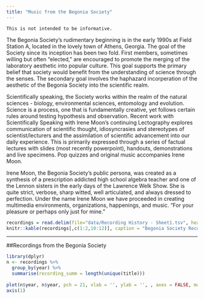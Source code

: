 ```yaml
---
title: "Music from the Begonia Society"
---
```


```
This is not intended to be informative.
```

The Begonia Society's rudimentary beginning is in the early 1990s at Field Station A, located in the lovely town of Athens, Georgia. The goal of the Society since its inception has been two fold. First members, sometimes willing but often “elected,” are encouraged to promote the merging of the laboratory aesthetic into popular culture. This goal supports the primary belief that society would benefit from the understanding of science through the senses. The secondary goal involves the haphazard incorperation of the aesthetic of the Begonia Society into the scientific realm.

Scientifically speaking, the Society works within the realm of the natural sciences - biology, environmental sciences, entomology and evolution. Science is a process, one that is fundamentally creative, yet follows certain rules around testing hypothesis and observation. Recent work with Scientifically Speaking with Irene Moon's continuing Lectography explores communication of scientific thought, idiosyncrasies and stereotypes of scientist/lecturers and the assimilation of scientific advancement into our daily experience. This is primarily expressed through a series of factual lectures with slides (most recently powerpoint), handouts, demonstrations and live specimens. Pop quizzes and original music accompanies Irene Moon.

Irene Moon, the Begonia Society's public persona, was created as a synthesis of a prescription addicted high school algebra teacher and one of the Lennon sisters in the early days of the Lawrence Welk Show. She is quite strict, verbose, sharp witted, well articulated, and always dressed to perfection. Under the name Irene Moon we have proceeded in creating multimedia environments, organizations, happenings, and music. "For your pleasure or perhaps only just for mine." 

```r
recordings = read.delim(file="data/Recording History - Sheet1.tsv", header = TRUE, sep = "\t")
knitr::kable(recordings[,c(1:2,10:12)], caption = "Begonia Society Recordings", floating.environment="sidewaystable")
```


--------

##Recordings from the Begonia Society

```r
library(dplyr)
n <- recordings %>% 
  group_by(year) %>%
  summarise(recording_summ = length(unique(title)))
          
plot(n$year, n$year, pch = 21, xlab = '', ylab = '', , axes = FALSE, main = "Number of recordings by Irene Moon and the Begonia Society",sub = "by year", cex = n$recording_summ, col = "white", bg = "orange")
axis(1)
```
